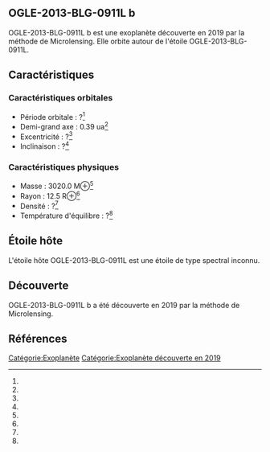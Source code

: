 == OGLE-2013-BLG-0911L b ==

{{Infobox Exoplanète
| nom = OGLE-2013-BLG-0911L b
| image = 
| légende = 
| étoile = OGLE-2013-BLG-0911L
| constellation = 
| ascension_droite = 
| déclinaison = 
| distance = ?
| type_spectral = ?
| masse = 3020.0 M⊕<ref></ref>
| rayon = 12.5 R⊕<ref></ref>
| densité = ?<ref></ref>
| gravité = ?<ref></ref>
| température = ?<ref></ref>
| période = ?<ref></ref>
| demi_grand_axe = 0.39 ua<ref></ref>
| excentricité = ?<ref></ref>
| inclinaison = ?<ref></ref>
| méthode_découverte = Microlensing
| date_découverte = 2019
| statut = Confirmée
}}

OGLE-2013-BLG-0911L b est une exoplanète découverte en 2019 par la méthode de Microlensing. Elle orbite autour de l'étoile OGLE-2013-BLG-0911L.

== Caractéristiques ==

=== Caractéristiques orbitales ===
* Période orbitale : ?<ref></ref>
* Demi-grand axe : 0.39 ua<ref></ref>
* Excentricité : ?<ref></ref>
* Inclinaison : ?<ref></ref>

=== Caractéristiques physiques ===
* Masse : 3020.0 M⊕<ref></ref>
* Rayon : 12.5 R⊕<ref></ref>
* Densité : ?<ref></ref>
* Température d'équilibre : ?<ref></ref>

== Étoile hôte ==

{{Infobox Étoile
| nom = OGLE-2013-BLG-0911L
| image = 
| légende = 
| constellation = 
| ascension_droite = 
| déclinaison = 
| distance = ?
| type_spectral = ?
| magnitude_absolue = 
| magnitude_apparente = 
| masse = ?<ref></ref>
| rayon = ?<ref></ref>
| température = ?<ref></ref>
| métallicité = ?<ref></ref>
| âge = ?<ref></ref>
}}

L'étoile hôte OGLE-2013-BLG-0911L est une étoile de type spectral inconnu.

== Découverte ==

OGLE-2013-BLG-0911L b a été découverte en 2019 par la méthode de Microlensing.

== Références ==
<references />

[[Catégorie:Exoplanète]]
[[Catégorie:Exoplanète découverte en 2019]]
